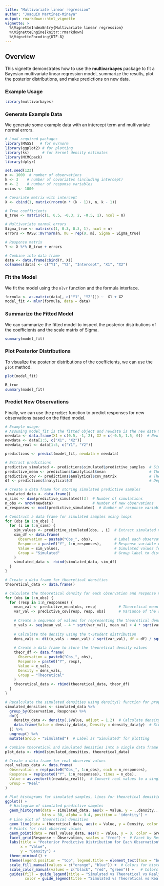 ---
title: "Multivariate linear regression"
author: "Joaquín Martínez-Minaya"
output: rmarkdown::html_vignette
vignette: >
  %\VignetteIndexEntry{Multivariate linear regression}
  %\VignetteEngine{knitr::rmarkdown}
  %\VignetteEncoding{UTF-8}
---

## Overview

This vignette demonstrates how to use the **multivarbayes** package to fit a Bayesian multivariate linear regression model, summarize the results, plot the posterior distributions, and make predictions on new data.

### Example Usage

```{r setup, include=FALSE}
library(multivarbayes)
```

### Generate Example Data

We generate some example data with an intercept term and multivariate normal errors.

```{r}
# Load required packages
library(MASS)   # for mvrnorm
library(ggplot2) # for plotting
library(ks)      # for kernel density estimates
library(MCMCpack)
library(dplyr)

set.seed(123)
n <- 1000  # number of observations
k <- 3    # number of covariates (including intercept)
m <- 2    # number of response variables
nsims <- 1000

# Covariate matrix with intercept
X <- cbind(1, matrix(rnorm(n * (k - 1)), n, k - 1))  

# True coefficients
B_true <- matrix(c(1, 0.5, -0.3, 2, -0.5, 1), ncol = m)

# Multivariate normal errors
Sigma_true <- matrix(c(1, 0.3, 0.3, 1), ncol = m)
errors <- MASS::mvrnorm(n, mu = rep(0, m), Sigma = Sigma_true)

# Response matrix
Y <- X %*% B_true + errors  

# Combine into data frame
data <- data.frame(cbind(Y, X))
colnames(data) <- c("Y1", "Y2", "Intercept", "X1", "X2")
```

### Fit the Model

We fit the model using the `mlvr` function and the formula interface.

```{r}
formula <- as.matrix(data[, c("Y1", "Y2")]) ~  X1 + X2
model_fit <- mlvr(formula, data = data)
```

### Summarize the Fitted Model

We can summarize the fitted model to inspect the posterior distributions of the coefficients and the scale matrix of Sigma.

```{r}
summary(model_fit)
```

### Plot Posterior Distributions

To visualize the posterior distributions of the coefficients, we can use the `plot` method.

```{r}
plot(model_fit)

```


```{r}
B_true
summary(model_fit)
```


### Predict New Observations

Finally, we can use the `predict` function to predict responses for new observations based on the fitted model.

```{r}

# Example usage:
# Assuming model_fit is the fitted object and newdata is the new data to predict on
newdata <- data.frame(X1 = c(0.5, -1, 2), X2 = c(-0.5, 1.5, 0))  # New covariate values
newdata <- data[1:5, c("X1", "X2")]
newdata_real <- data[1:5, c("Y1", "Y2")]

predictions <- predict(model_fit, newdata = newdata)
```





```{r}
# Extract predictions
predictive_simulated <- predictions$simulated$predictive_samples  # Simulated predictive samples
predictive_mean <- predictions$analytical$mean                    # Theoretical predictive mean
predictive_cov <- predictions$analytical$cov_matrix               # Theoretical predictive covariance
df <- predictions$analytical$df                                   # Degrees of freedom for t-Student distribution

# Create a data frame for storing simulated predictive samples
simulated_data <- data.frame()
n_sims <- dim(predictive_simulated)[3]  # Number of simulations
n_obs <- nrow(newdata)                  # Number of new observations
n_responses <- ncol(predictive_simulated)  # Number of response variables

# Construct a data frame for simulated samples using loops
for (obs in 1:n_obs) {
  for (i in 1:n_sims) {
    sim_values <- predictive_simulated[obs, , i]  # Extract simulated values for each response variable
    sim_df <- data.frame(
      Observation = paste0("Obs_", obs),          # Label each observation
      Response = paste0("Y", 1:n_responses),      # Response variable names (Y1, Y2, ...)
      Value = sim_values,                         # Simulated values for each response
      Group = "Simulated"                         # Group label to distinguish simulated from theoretical
    )
    simulated_data <- rbind(simulated_data, sim_df)
  }
}

# Create a data frame for theoretical densities
theoretical_data <- data.frame()

# Calculate the theoretical density for each observation and response variable
for (obs in 1:n_obs) {
  for (resp in 1:n_responses) {
    mean_val <- predictive_mean[obs, resp]          # Theoretical mean for the response variable
    var_val <- predictive_cov[resp, resp, obs]      # Variance of the response variable
    
    # Create a sequence of values for representing the theoretical density
    x_vals <- seq(mean_val - 4 * sqrt(var_val), mean_val + 4 * sqrt(var_val), length.out = 500)
    
    # Calculate the density using the t-Student distribution
    dens_vals <- dt((x_vals - mean_val) / sqrt(var_val), df = df) / sqrt(var_val)
    
    # Create a data frame to store the theoretical density values
    theor_df <- data.frame(
      Observation = paste0("Obs_", obs),
      Response = paste0("Y", resp),
      Value = x_vals,
      Density = dens_vals,
      Group = "Theoretical"
    )
    theoretical_data <- rbind(theoretical_data, theor_df)
  }
}

# Recalculate the simulated densities using density() function for proper comparison
simulated_densities <- simulated_data %>%
  group_by(Observation, Response) %>%
  do({
    density_data <- density(.$Value, adjust = 1.2)  # Calculate density for simulated values
    data.frame(Value = density_data$x, Density = density_data$y)  # Store density values
  }) %>%
  ungroup() %>%
  mutate(Group = "Simulated")  # Label as "Simulated" for plotting

# Combine theoretical and simulated densities into a single data frame for plotting
plot_data <- rbind(simulated_densities, theoretical_data)

# Create a data frame for real observed values
real_values_data <- data.frame(
  Observation = rep(paste0("Obs_", 1:n_obs), each = n_responses),
  Response = rep(paste0("Y", 1:n_responses), times = n_obs),
  Value = as.vector(t(newdata_real)),  # Convert real values to a single vector
  Group = "Real"
)

# Plot histograms for simulated samples, lines for theoretical densities, and points for real values
ggplot() +
  # Histogram of simulated predictive samples
  geom_histogram(data = simulated_data, aes(x = Value, y = ..density.., fill = Group), 
                 bins = 30, alpha = 0.4, position = 'identity') +
  # Line plot of theoretical densities
  geom_line(data = theoretical_data, aes(x = Value, y = Density, color = Group), size = 1.2) +
  # Points for real observed values
  geom_point(data = real_values_data, aes(x = Value, y = 0, color = Group), size = 3, shape = 16) +
  facet_grid(Response ~ Observation, scales = "free") +  # Facet by Response and Observation
  labs(title = "Posterior Predictive Distribution for Each Observation",
       x = "Value",
       y = "Density") +
  theme_minimal() +
  theme(legend.position = "top", legend.title = element_text(face = "bold")) +
  scale_fill_manual(values = c("orange", "blue")) +  # Colors for histograms
  scale_color_manual(values = c("black", "red", "green")) +   # Colors for theoretical densities and real values
  guides(fill = guide_legend(title = "Simulated vs Theoretical vs Real"), 
         color = guide_legend(title = "Simulated vs Theoretical vs Real"))


```


